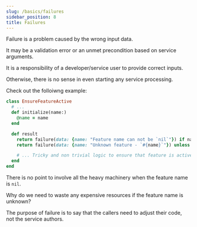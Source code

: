 ```yaml
---
slug: /basics/failures
sidebar_position: 8
title: Failures
---
```


Failure is a problem caused by the wrong input data.

It may be a validation error or an unmet precondition based on service arguments.

It is a responsibility of a developer/service user to provide correct inputs.

Otherwise, there is no sense in even starting any service processing.

Check out the folloiwng example:

```ruby
class EnsureFeatureActive
  # ...
  def initialize(name:)
    @name = name
  end

  def result
    return failure(data: {name: "Feature name can not be `nil`"}) if name.nil?
    return failure(data: {name: "Unknown feature - `#{name}`"}) unless Feature.exist?(name: name)

    # ... Tricky and non trivial logic to ensure that feature is active...
  end
end
```

There is no point to involve all the heavy machinery when the feature name is `nil`.

Why do we need to waste any expensive resources if the feature name is unknown?

The purpose of failure is to say that the callers need to adjust their code, not the service authors.
